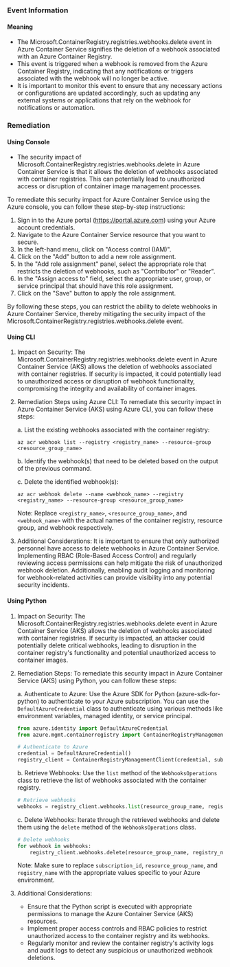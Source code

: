 
### Event Information

#### Meaning

- The Microsoft.ContainerRegistry.registries.webhooks.delete event in Azure Container Service signifies the deletion of a webhook associated with an Azure Container Registry.
- This event is triggered when a webhook is removed from the Azure Container Registry, indicating that any notifications or triggers associated with the webhook will no longer be active.
- It is important to monitor this event to ensure that any necessary actions or configurations are updated accordingly, such as updating any external systems or applications that rely on the webhook for notifications or automation.

### Remediation

#### Using Console

- The security impact of Microsoft.ContainerRegistry.registries.webhooks.delete in Azure Container Service is that it allows the deletion of webhooks associated with container registries. This can potentially lead to unauthorized access or disruption of container image management processes.

To remediate this security impact for Azure Container Service using the Azure console, you can follow these step-by-step instructions:

1. Sign in to the Azure portal (https://portal.azure.com) using your Azure account credentials.
2. Navigate to the Azure Container Service resource that you want to secure.
3. In the left-hand menu, click on "Access control (IAM)".
4. Click on the "Add" button to add a new role assignment.
5. In the "Add role assignment" panel, select the appropriate role that restricts the deletion of webhooks, such as "Contributor" or "Reader".
6. In the "Assign access to" field, select the appropriate user, group, or service principal that should have this role assignment.
7. Click on the "Save" button to apply the role assignment.

By following these steps, you can restrict the ability to delete webhooks in Azure Container Service, thereby mitigating the security impact of the Microsoft.ContainerRegistry.registries.webhooks.delete event.

#### Using CLI

1. Impact on Security: The Microsoft.ContainerRegistry.registries.webhooks.delete event in Azure Container Service (AKS) allows the deletion of webhooks associated with container registries. If security is impacted, it could potentially lead to unauthorized access or disruption of webhook functionality, compromising the integrity and availability of container images.

2. Remediation Steps using Azure CLI: To remediate this security impact in Azure Container Service (AKS) using Azure CLI, you can follow these steps:

   a. List the existing webhooks associated with the container registry:
      ```
      az acr webhook list --registry <registry_name> --resource-group <resource_group_name>
      ```

   b. Identify the webhook(s) that need to be deleted based on the output of the previous command.

   c. Delete the identified webhook(s):
      ```
      az acr webhook delete --name <webhook_name> --registry <registry_name> --resource-group <resource_group_name>
      ```

   Note: Replace `<registry_name>`, `<resource_group_name>`, and `<webhook_name>` with the actual names of the container registry, resource group, and webhook respectively.

3. Additional Considerations: It is important to ensure that only authorized personnel have access to delete webhooks in Azure Container Service. Implementing RBAC (Role-Based Access Control) and regularly reviewing access permissions can help mitigate the risk of unauthorized webhook deletion. Additionally, enabling audit logging and monitoring for webhook-related activities can provide visibility into any potential security incidents.

#### Using Python

1. Impact on Security: The Microsoft.ContainerRegistry.registries.webhooks.delete event in Azure Container Service (AKS) allows the deletion of webhooks associated with container registries. If security is impacted, an attacker could potentially delete critical webhooks, leading to disruption in the container registry's functionality and potential unauthorized access to container images.

2. Remediation Steps: To remediate this security impact in Azure Container Service (AKS) using Python, you can follow these steps:

   a. Authenticate to Azure: Use the Azure SDK for Python (azure-sdk-for-python) to authenticate to your Azure subscription. You can use the `DefaultAzureCredential` class to authenticate using various methods like environment variables, managed identity, or service principal.

   ```python
   from azure.identity import DefaultAzureCredential
   from azure.mgmt.containerregistry import ContainerRegistryManagementClient

   # Authenticate to Azure
   credential = DefaultAzureCredential()
   registry_client = ContainerRegistryManagementClient(credential, subscription_id)
   ```

   b. Retrieve Webhooks: Use the `list` method of the `WebhooksOperations` class to retrieve the list of webhooks associated with the container registry.

   ```python
   # Retrieve webhooks
   webhooks = registry_client.webhooks.list(resource_group_name, registry_name)
   ```

   c. Delete Webhooks: Iterate through the retrieved webhooks and delete them using the `delete` method of the `WebhooksOperations` class.

   ```python
   # Delete webhooks
   for webhook in webhooks:
       registry_client.webhooks.delete(resource_group_name, registry_name, webhook.name)
   ```

   Note: Make sure to replace `subscription_id`, `resource_group_name`, and `registry_name` with the appropriate values specific to your Azure environment.

3. Additional Considerations:
   - Ensure that the Python script is executed with appropriate permissions to manage the Azure Container Service (AKS) resources.
   - Implement proper access controls and RBAC policies to restrict unauthorized access to the container registry and its webhooks.
   - Regularly monitor and review the container registry's activity logs and audit logs to detect any suspicious or unauthorized webhook deletions.

